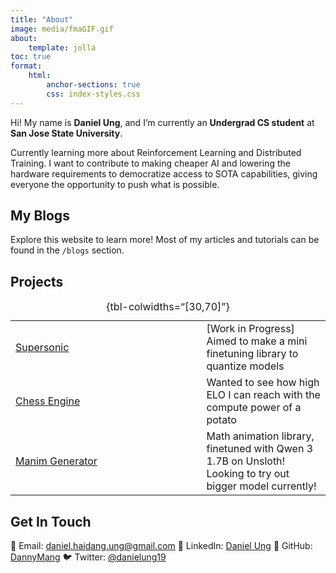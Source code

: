 ```yaml
---
title: "About"
image: media/fmaGIF.gif
about:
    template: jolla
toc: true
format:
    html:
        anchor-sections: true
        css: index-styles.css
---
```


Hi! My name is **Daniel Ung**, and I'm currently an **Undergrad CS student** at **San Jose State University**.

Currently learning more about Reinforcement Learning and Distributed Training. I want to contribute to making cheaper AI and lowering the hardware requirements to democratize access to SOTA capabilities, giving everyone the opportunity to push what is possible.

## My Blogs

Explore this website to learn more! Most of my articles and tutorials can be found in the `/blogs` section.

## Projects

| | |
|--------------|---------|
| [Supersonic](https://github.com/DannyMang/supersonic) | [Work in Progress] Aimed to make a mini finetuning library to quantize models |
| [Chess Engine](https://github.com/DannyMang/chessBot) | Wanted to see how high ELO I can reach with the compute power of a potato |
| [Manim Generator](https://huggingface.co/haidangung/qwen3-manim-16bit) | Math animation library, finetuned with Qwen 3 1.7B on Unsloth! Looking to try out bigger model currently! |
: {tbl-colwidths="[30,70]"}

## Get In Touch

 📧 Email: [daniel.haidang.ung@gmail.com](mailto:daniel.haidang.ung@gmail.com)
 💼 LinkedIn: [Daniel Ung](https://linkedin.com/in/danielung22)
 🐙 GitHub: [DannyMang](https://github.com/DannyMang)
 🐦 Twitter: [@danielung19](https://x.com/danielung19)

